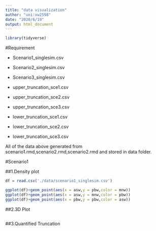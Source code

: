 ```yaml
---
title: "data visualization"
author: "uni:xw2598"
date: "2020/6/19"
output: html_document
---
```

```r
library(tidyverse)

```

#Requirement

- Scenario1_singlesim.csv

- Scenario2_singlesim.csv

- Scenario3_singlesim.csv

- upper_truncation_sce1.csv

- upper_truncation_sce2.csv

- upper_truncation_sce3.csv

- lower_truncation_sce1.csv

- lower_truncation_sce2.csv

- lower_truncation_sce3.csv

All of the data above generated from scenario1.rmd,scenario2.rmd,scenario2.rmd and stored in data folder.

#Scenario1

##1.Density plot



```r
df = read.csv('./data/scenario1_singlesim.csv')

ggplot(df)+geom_point(aes(x = asw,y = pbw,color = mnw))
ggplot(df)+geom_point(aes(x = asw,y = mnw,color = pbw))
ggplot(df)+geom_point(aes(x = pbw,y = pbw,color = asw))

```

##2.3D Plot
```r

```









##3.Quantified Truncation




































